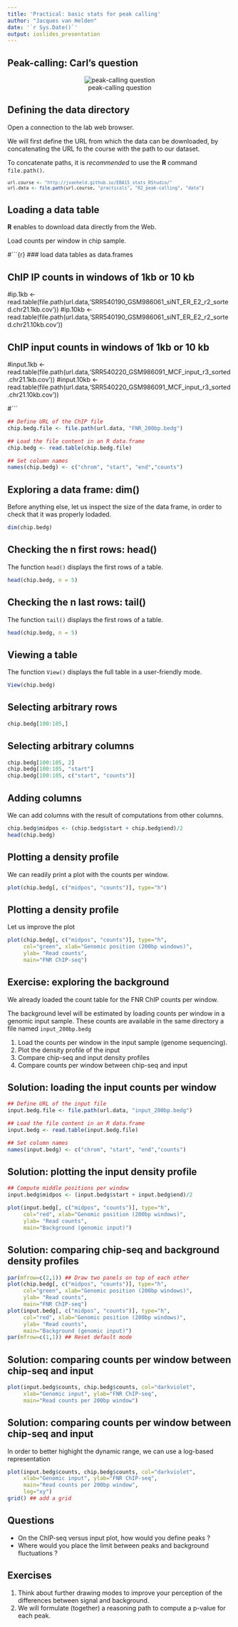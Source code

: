 ```yaml
---
title: 'Practical: basic stats for peak calling'
author: "Jacques van Helden"
date: '`r Sys.Date()`'
output: ioslides_presentation
---
```


## Peak-calling: Carl's question

<center>![peak-calling question](images/peak-calling_the_question.png)</center>


## Defining the data directory

Open a connection to the lab web browser. 

We will first define the URL from which the data can be downloaded, by concatenating the URL fo the course with the path to our dataset.

To concatenate paths, it is *recommended* to use the **R** command `file.path()`.

<small>
```r
url.course <- "http://jvanheld.github.io/EBA15_stats_RStudio/"
url.data <- file.path(url.course, "practicals", "02_peak-calling", "data")
```
</small>


## Loading a data table

**R** enables to download data directly from the Web. 

Load counts per window in chip sample.

#```{r}
### load data tables as data.frames

## ChIP IP counts in windows of 1kb or 10 kb
#ip.1kb <- read.table(file.path(url.data,'SRR540190_GSM986061_siNT_ER_E2_r2_sorted.chr21.1kb.cov'))
#ip.10kb <- read.table(file.path(url.data,'SRR540190_GSM986061_siNT_ER_E2_r2_sorted.chr21.10kb.cov'))

## ChIP input counts in windows of 1kb or 10 kb
#input.1kb <- read.table(file.path(url.data,'SRR540220_GSM986091_MCF_input_r3_sorted.chr21.1kb.cov'))
#input.10kb <- read.table(file.path(url.data,'SRR540220_GSM986091_MCF_input_r3_sorted.chr21.10kb.cov'))


#```


```r
## Define URL of the ChIP file
chip.bedg.file <- file.path(url.data, "FNR_200bp.bedg")

## Load the file content in an R data.frame
chip.bedg <- read.table(chip.bedg.file)

## Set column names
names(chip.bedg) <- c("chrom", "start", "end","counts")
```

## Exploring a data frame: dim()

Before anything else, let us inspect the size of the data frame, in order to check that it was properly lodaded.

```r
dim(chip.bedg)
```


## Checking the n first rows: head()

The function `head()` displays the first rows of a table.

```r
head(chip.bedg, n = 5)
```

## Checking the n last rows: tail()

The function `tail()` displays the first rows of a table.

```r
head(chip.bedg, n = 5)
```

## Viewing a table

The function `View()` displays the full table in a user-friendly mode.

```r
View(chip.bedg)
```

## Selecting arbitrary rows

```r
chip.bedg[100:105,] 
```


## Selecting arbitrary columns

```r
chip.bedg[100:105, 2] 
chip.bedg[100:105, "start"] 
chip.bedg[100:105, c("start", "counts")] 
```

## Adding columns

We can add columns with the result of computations from other columns.

```r
chip.bedg$midpos <- (chip.bedg$start + chip.bedg$end)/2
head(chip.bedg)
```


## Plotting a density profile

We can readily print a plot with the counts per window.

```r
plot(chip.bedg[, c("midpos", "counts")], type="h")
```

## Plotting a density profile

Let us improve the plot

```r
plot(chip.bedg[, c("midpos", "counts")], type="h", 
     col="green", xlab="Genomic position (200bp windows)", 
     ylab= "Read counts",
     main="FNR ChIP-seq")
```


## Exercise: exploring the background

We already loaded the count table for the FNR ChIP counts per window. 

The background level will be estimated by loading counts per window in a genomic input sample.
These counts are available in the same directory a file named `input_200bp.bedg`

1. Load the counts per window in the input sample (genome sequencing).
2. Plot the density profile of the input
3. Compare  chip-seq and input density profiles
4. Compare counts per window between chip-seq and input

## Solution: loading the input counts per window

```r
## Define URL of the input file
input.bedg.file <- file.path(url.data, "input_200bp.bedg")

## Load the file content in an R data.frame
input.bedg <- read.table(input.bedg.file)

## Set column names
names(input.bedg) <- c("chrom", "start", "end","counts")

```

## Solution: plotting the input density profile

```r
## Compute middle positions per window
input.bedg$midpos <- (input.bedg$start + input.bedg$end)/2

plot(input.bedg[, c("midpos", "counts")], type="h", 
     col="red", xlab="Genomic position (200bp windows)", 
     ylab= "Read counts",
     main="Background (genomic input)")
```

## Solution: comparing chip-seq and background density profiles

```r
par(mfrow=c(2,1)) ## Draw two panels on top of each other
plot(chip.bedg[, c("midpos", "counts")], type="h", 
     col="green", xlab="Genomic position (200bp windows)", 
     ylab= "Read counts",
     main="FNR ChIP-seq")
plot(input.bedg[, c("midpos", "counts")], type="h", 
     col="red", xlab="Genomic position (200bp windows)", 
     ylab= "Read counts",
     main="Background (genomic input)")
par(mfrow=c(1,1)) ## Reset default mode

```

## Solution: comparing counts per window between chip-seq and input

```r
plot(input.bedg$counts, chip.bedg$counts, col="darkviolet",
     xlab="Genomic input", ylab="FNR ChIP-seq",
     main="Read counts per 200bp window")
```

## Solution: comparing counts per window between chip-seq and input

In order to better highight the dynamic range, we can use a log-based representation

```r
plot(input.bedg$counts, chip.bedg$counts, col="darkviolet",
     xlab="Genomic input", ylab="FNR ChIP-seq",
     main="Read counts per 200bp window",
     log="xy")
grid() ## add a grid
```

## Questions

- On the ChIP-seq versus input plot, how would you define  peaks ?
- Where would you place the limit between peaks and background fluctuations ?

## Exercises

1. Think about further drawing modes to improve your perception of the differences between signal and background.
2. We will formulate (together) a reasoning path to compute a p-value for each peak.

